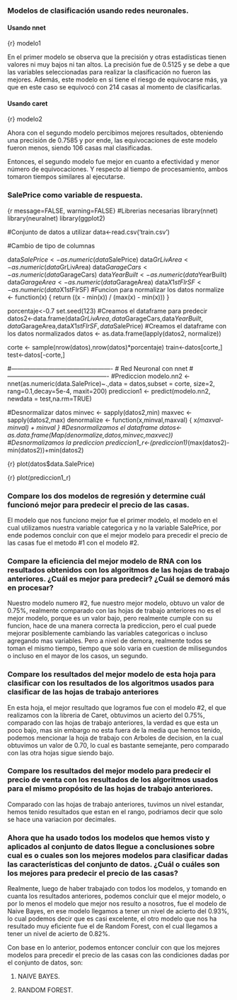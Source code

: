 



















### Modelos de clasificación usando redes neuronales.
#### Usando nnet

{r}
modelo1


En el primer modelo se observa que la precisión y otras estadísticas tienen valores ni muy bajos ni tan altos. La precisión fue de 0.5125 y se debe a que las variables seleccionadas para realizar la clasificación no fueron las mejores. Además, este modelo en sí tiene el riesgo de equivocarse más, ya que en este caso se equivocó con 214 casas al momento de clasificarlas.

#### Usando caret

{r}
modelo2


Ahora con el segundo modelo percibimos mejores resultados, obteniendo una precisión de 0.7585 y por ende, las equivocaciones de este modelo fueron menos, siendo 106 casas mal clasificadas.

Entonces, el segundo modelo fue mejor en cuanto a efectividad y menor número de equivocaciones. Y respecto al tiempo de procesamiento, ambos tomaron tiempos similares al ejecutarse.



### SalePrice como variable de respuesta.

{r message=FALSE, warning=FALSE}
#Librerias necesarias
library(nnet)
library(neuralnet)
library(ggplot2)


#Conjunto de datos a utilizar
data<-read.csv('train.csv')


#Cambio de tipo de columnas

data$SalePrice<-as.numeric(data$SalePrice)
data$GrLivArea<-as.numeric(data$GrLivArea)
data$GarageCars<-as.numeric(data$GarageCars)
data$YearBuilt<-as.numeric(data$YearBuilt)
data$GarageArea<-as.numeric(data$GarageArea)
data$X1stFlrSF<-as.numeric(data$X1stFlrSF)
#Funcion para normalizar los datos
normalize <- function(x) {
  return ((x - min(x)) / (max(x) - min(x)))
}



porcentaje<-0.7
set.seed(123)
#Creamos el dataframe para predecir
datos2<-data.frame(data$GrLivArea,data$GarageCars,data$YearBuilt,data$GarageArea,data$X1stFlrSF,data$SalePrice)
#Creamos el dataframe con los datos normalizados
datos <- as.data.frame(lapply(datos2, normalize))


corte <- sample(nrow(datos),nrow(datos)*porcentaje)
train<-datos[corte,]
test<-datos[-corte,]

#-------------------------------------------------
# Red Neuronal con nnet
#-------------------------------------------------
#Prediccion
modelo.nn2 <- nnet(as.numeric(data.SalePrice)~.,data = datos,subset = corte, size=2, rang=0.1,decay=5e-4, maxit=200) 
prediccion1 <- predict(modelo.nn2, newdata = test,na.rm=TRUE)

#Desnormalizar datos
minvec <- sapply(datos2,min)
maxvec <- sapply(datos2,max)
denormalize <- function(x,minval,maxval) {
  x*(maxval-minval) + minval
}
#Desnormalizamos el dataframe
datos<-as.data.frame(Map(denormalize,datos,minvec,maxvec))
#Desnormalizamos la prediccion
prediccion1_r<-(prediccion1)*(max(datos2)-min(datos2))+min(datos2)



{r}
plot(datos$data.SalePrice)


{r}
plot(prediccion1_r)
















### Compare los dos modelos de regresión y determine cuál funcionó mejor para predecir el precio de las casas. 

El modelo que nos funciono mejor fue el primer modelo, el modelo en el cual utilizamos nuestra variable categorica y no la variable SalePrice, por ende podemos concluir con que el mejor modelo para precedir el precio de las casas fue el metodo #1 con el modelo #2. 

### Compare  la  eficiencia  del  mejor  modelo  de  RNA  con  los  resultados  obtenidos  con  los algoritmos  de  las  hojas de  trabajo  anteriores.  ¿Cuál  es  mejor  para  predecir?  ¿Cuál  se demoró más en procesar? 

Nuestro modelo numero #2, fue nuestro mejor modelo, obtuvo un valor de 0.75%, realmente comparado con las hojas de trabajo anteriores no es el mejor modelo, porque es un valor bajo, pero realmente cumple con su funcion, hace de una manera correcta la prediccion, pero el cual puede mejorar posiblemente cambiando las variables categoricas o incluso agregando mas variables. Pero a nivel de demora, realmente todos se toman el mismo tiempo, tiempo que solo varia en cuestion de milisegundos o incluso en el mayor de los casos, un segundo.


### Compare los resultados del mejor modelo de esta hoja para clasificar con los resultados de los algoritmos usados para clasificar de las hojas de trabajo anteriores 


En esta hoja, el mejor resultado que logramos fue con el modelo #2, el que realizamos con la libreria de Caret, obtuvimos un acierto del 0.75%, comparado con las hojas de trabajo anteriores, la verdad es que esta un poco bajo, mas sin embargo no esta fuera de la media que hemos tenido, podemos mencionar la hoja de trabajo con Arboles de decision, en la cual obtuvimos un valor de 0.70, lo cual es bastante semejante, pero comparado con las otra hojas sigue siendo bajo. 

### Compare  los  resultados  del  mejor  modelo  para  predecir  el  precio  de  venta  con  los resultados  de  los  algoritmos  usados  para  el  mismo  propósito  de  las  hojas  de  trabajo anteriores. 


Comparado con las hojas de trabajo anteriores, tuvimos un nivel estandar, hemos tenido resultados que estan en el rango, podriamos decir que solo se hace una variacion por decimales. 

### Ahora que ha usado todos los modelos que hemos visto y aplicados al conjunto de datos llegue a conclusiones sobre cual es o cuales son los mejores modelos para clasificar dadas las  características  del  conjunto  de  datos.  ¿Cuál  o  cuáles  son  los mejores  para  predecir  el precio de las casas? 

Realmente, luego de haber trabajado con todos los modelos, y tomando en cuanta los resultados anteriores, podemos concluir que el mejor modelo, o por lo menos el modelo que mejor nos resulto a nosotros, fue el modelo de Naive Bayes, en ese modelo llegamos a tener un nivel de acierto del 0.93%, lo cual podemos decir que es casi excelente, el otro modelo que nos ha resultado muy eficiente fue el de Random Forest, con el cual llegamos a tener un nivel de acierto de 0.82%. 

Con base en lo anterior, podemos entoncer concluir con que los mejores modelos para precedir el precio de las casas con las condiciones dadas por el conjunto de datos, son: 

1. NAIVE BAYES.

2. RANDOM FOREST.
